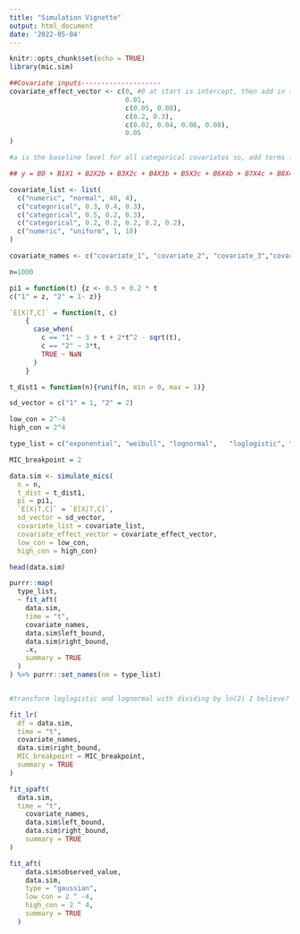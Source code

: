 ```yaml
---
title: "Simulation Vignette"
output: html_document
date: '2022-05-04'
---
```


```r
knitr::opts_chunk$set(echo = TRUE)
library(mic.sim)
```


```r
##Covariate inputs--------------------
covariate_effect_vector <- c(0, #0 at start is intercept, then add in the desired coefficients for the covariates
                             0.01,
                             c(0.05, 0.08),
                             c(0.2, 0.3),
                             c(0.02, 0.04, 0.06, 0.08),
                             0.05
)

#a is the baseline level for all categorical covariates so, add terms for the coefficients for other levels of the variable that reflect the difference between that level and a

## y = B0 + B1X1 + B2X2b + B3X2c + B4X3b + B5X3c + B6X4b + B7X4c + B8X4d + B9X4e + B10X5 + \epsilon

covariate_list <- list(
  c("numeric", "normal", 40, 4),
  c("categorical", 0.3, 0.4, 0.3),
  c("categorical", 0.5, 0.2, 0.3),
  c("categorical", 0.2, 0.2, 0.2, 0.2, 0.2),
  c("numeric", "uniform", 1, 10)
)

covariate_names <- c("covariate_1", "covariate_2", "covariate_3","covariate_4", "covariate_5")
```



```r
n=1000

pi1 = function(t) {z <- 0.5 + 0.2 * t
c("1" = z, "2" = 1- z)}

`E[X|T,C]` = function(t, c)
    {
      case_when(
        c == "1" ~ 3 + t + 2*t^2 - sqrt(t),
        c == "2" ~ 3*t,
        TRUE ~ NaN
      )
    }

t_dist1 = function(n){runif(n, min = 0, max = 1)}

sd_vector = c("1" = 1, "2" = 2)

low_con = 2^-4
high_con = 2^4

type_list = c("exponential", "weibull", "lognormal",   "loglogistic", "gaussian", "logistic" ) #list of types of AFT error distributions to use

MIC_breakpoint = 2
```



```r

data.sim <- simulate_mics(
  n = n,
  t_dist = t_dist1,
  pi = pi1,
  `E[X|T,C]` = `E[X|T,C]`,
  sd_vector = sd_vector,
  covariate_list = covariate_list,
  covariate_effect_vector = covariate_effect_vector,
  low_con = low_con,
  high_con = high_con)

head(data.sim)
```

```r
purrr::map(
  type_list,
  ~ fit_aft(
    data.sim,
    time = "t",
    covariate_names,
    data.sim$left_bound,
    data.sim$right_bound,
    .x,
    summary = TRUE
  )
) %>% purrr::set_names(nm = type_list)


#transform loglogistic and lognormal with dividing by ln(2) I believe? How to transform std error?
```

```r

fit_lr(
  df = data.sim,
  time = "t",
  covariate_names,
  data.sim$right_bound,
  MIC_breakpoint = MIC_breakpoint,
  summary = TRUE
)
```

```r
fit_spaft(
  data.sim,
  time = "t",
    covariate_names,
    data.sim$left_bound,
    data.sim$right_bound,
    summary = TRUE
)
```

```r
fit_aft(
    data.sim$observed_value,
    data.sim,
    type = "gaussian",
    low_con = 2 ^ -4,
    high_con = 2 ^ 4,
    summary = TRUE
  )
```












